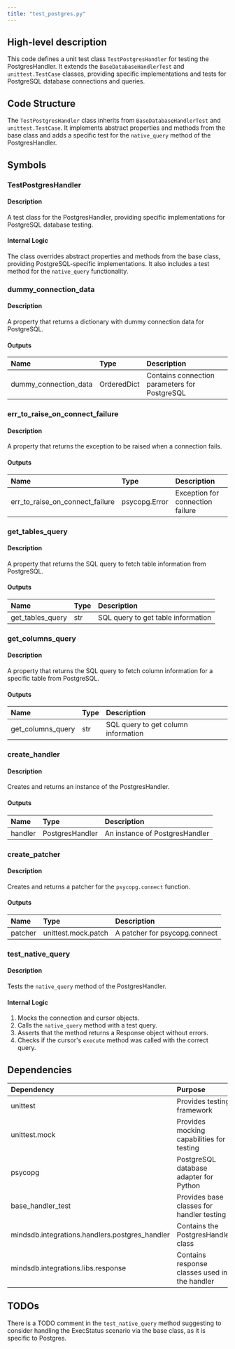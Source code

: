 ```yaml
---
title: "test_postgres.py"
---
```


## High-level description
This code defines a unit test class `TestPostgresHandler` for testing the PostgresHandler. It extends the `BaseDatabaseHandlerTest` and `unittest.TestCase` classes, providing specific implementations and tests for PostgreSQL database connections and queries.

## Code Structure
The `TestPostgresHandler` class inherits from `BaseDatabaseHandlerTest` and `unittest.TestCase`. It implements abstract properties and methods from the base class and adds a specific test for the `native_query` method of the PostgresHandler.

## Symbols

### TestPostgresHandler
#### Description
A test class for the PostgresHandler, providing specific implementations for PostgreSQL database testing.

#### Internal Logic
The class overrides abstract properties and methods from the base class, providing PostgreSQL-specific implementations. It also includes a test method for the `native_query` functionality.

### dummy_connection_data
#### Description
A property that returns a dictionary with dummy connection data for PostgreSQL.

#### Outputs
| Name | Type | Description |
|:-----|:-----|:------------|
| dummy_connection_data | OrderedDict | Contains connection parameters for PostgreSQL |

### err_to_raise_on_connect_failure
#### Description
A property that returns the exception to be raised when a connection fails.

#### Outputs
| Name | Type | Description |
|:-----|:-----|:------------|
| err_to_raise_on_connect_failure | psycopg.Error | Exception for connection failure |

### get_tables_query
#### Description
A property that returns the SQL query to fetch table information from PostgreSQL.

#### Outputs
| Name | Type | Description |
|:-----|:-----|:------------|
| get_tables_query | str | SQL query to get table information |

### get_columns_query
#### Description
A property that returns the SQL query to fetch column information for a specific table from PostgreSQL.

#### Outputs
| Name | Type | Description |
|:-----|:-----|:------------|
| get_columns_query | str | SQL query to get column information |

### create_handler
#### Description
Creates and returns an instance of the PostgresHandler.

#### Outputs
| Name | Type | Description |
|:-----|:-----|:------------|
| handler | PostgresHandler | An instance of PostgresHandler |

### create_patcher
#### Description
Creates and returns a patcher for the `psycopg.connect` function.

#### Outputs
| Name | Type | Description |
|:-----|:-----|:------------|
| patcher | unittest.mock.patch | A patcher for psycopg.connect |

### test_native_query
#### Description
Tests the `native_query` method of the PostgresHandler.

#### Internal Logic
1. Mocks the connection and cursor objects.
2. Calls the `native_query` method with a test query.
3. Asserts that the method returns a Response object without errors.
4. Checks if the cursor's `execute` method was called with the correct query.

## Dependencies
| Dependency | Purpose |
|:-----------|:--------|
| unittest | Provides testing framework |
| unittest.mock | Provides mocking capabilities for testing |
| psycopg | PostgreSQL database adapter for Python |
| base_handler_test | Provides base classes for handler testing |
| mindsdb.integrations.handlers.postgres_handler | Contains the PostgresHandler class |
| mindsdb.integrations.libs.response | Contains response classes used in the handler |

## TODOs
There is a TODO comment in the `test_native_query` method suggesting to consider handling the ExecStatus scenario via the base class, as it is specific to Postgres.